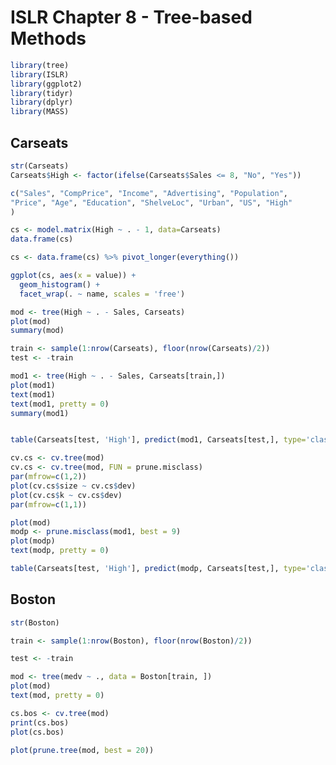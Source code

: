 # ISLR Chapter 8 - Tree-based Methods

```r
library(tree)
library(ISLR)
library(ggplot2)
library(tidyr)
library(dplyr)
library(MASS)
```


## Carseats

```r
str(Carseats)
Carseats$High <- factor(ifelse(Carseats$Sales <= 8, "No", "Yes"))
```

```r
c("Sales", "CompPrice", "Income", "Advertising", "Population",
"Price", "Age", "Education", "ShelveLoc", "Urban", "US", "High"
)

cs <- model.matrix(High ~ . - 1, data=Carseats)
data.frame(cs)

cs <- data.frame(cs) %>% pivot_longer(everything())

ggplot(cs, aes(x = value)) +
  geom_histogram() + 
  facet_wrap(. ~ name, scales = 'free')
```

```r
mod <- tree(High ~ . - Sales, Carseats)
plot(mod)
summary(mod)
```

```r
train <- sample(1:nrow(Carseats), floor(nrow(Carseats)/2))
test <- -train

mod1 <- tree(High ~ . - Sales, Carseats[train,])
plot(mod1)
text(mod1)
text(mod1, pretty = 0)
summary(mod1)


table(Carseats[test, 'High'], predict(mod1, Carseats[test,], type='class'))
```


```r
cv.cs <- cv.tree(mod)
cv.cs <- cv.tree(mod, FUN = prune.misclass)
par(mfrow=c(1,2))
plot(cv.cs$size ~ cv.cs$dev)
plot(cv.cs$k ~ cv.cs$dev)
par(mfrow=c(1,1))
```

```r
plot(mod)
modp <- prune.misclass(mod1, best = 9)
plot(modp)
text(modp, pretty = 0)

table(Carseats[test, 'High'], predict(modp, Carseats[test,], type='class'))
```


## Boston

```r
str(Boston)

train <- sample(1:nrow(Boston), floor(nrow(Boston)/2))

test <- -train

mod <- tree(medv ~ ., data = Boston[train, ])
plot(mod)
text(mod, pretty = 0)
```

```r
cs.bos <- cv.tree(mod)
print(cs.bos)
plot(cs.bos)
```

```r
plot(prune.tree(mod, best = 20))
```




